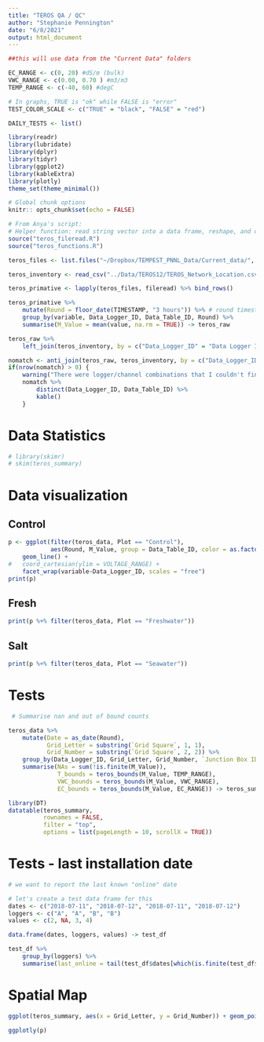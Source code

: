```yaml
---
title: "TEROS QA / QC"
author: "Stephanie Pennington"
date: "6/8/2021"
output: html_document
---
```


```r
##this will use data from the "Current Data" folders

EC_RANGE <- c(0, 20) #dS/m (bulk)
VWC_RANGE <- c(0.00, 0.70 ) #m3/m3
TEMP_RANGE <- c(-40, 60) #degC

# In graphs, TRUE is "ok" while FALSE is "error"
TEST_COLOR_SCALE <- c("TRUE" = "black", "FALSE" = "red")

DAILY_TESTS <- list()

library(readr)
library(lubridate)
library(dplyr)
library(tidyr)
library(ggplot2)
library(kableExtra)
library(plotly)
theme_set(theme_minimal())

# Global chunk options
knitr:: opts_chunk$set(echo = FALSE)

# From Anya's script:
# Helper function: read string vector into a data frame, reshape, and drop NA
source("teros_fileread.R")
source("teros_functions.R")

teros_files <- list.files("~/Dropbox/TEMPEST_PNNL_Data/Current_data/", pattern = "Terosdata.dat", full.names = TRUE)

teros_inventory <- read_csv("../Data/TEROS12/TEROS_Network_Location.csv")
```

``` r
teros_primative <- lapply(teros_files, fileread) %>% bind_rows()

teros_primative %>% 
    mutate(Round = floor_date(TIMESTAMP, "3 hours")) %>% # round timestamp to nearest three hours
    group_by(variable, Data_Logger_ID, Data_Table_ID, Round) %>% 
    summarise(M_Value = mean(value, na.rm = TRUE)) -> teros_raw

teros_raw %>% 
    left_join(teros_inventory, by = c("Data_Logger_ID" = "Data Logger ID", "Data_Table_ID" = "Terosdata table channel")) -> teros_data

nomatch <- anti_join(teros_raw, teros_inventory, by = c("Data_Logger_ID" = "Data Logger ID", "Data_Table_ID" = "Terosdata table channel"))
if(nrow(nomatch) > 0) {
    warning("There were logger/channel combinations that I couldn't find in teros_inventory.csv:")
    nomatch %>% 
        distinct(Data_Logger_ID, Data_Table_ID) %>% 
        kable()
    }

```

# Data Statistics
```r
# library(skimr)
# skim(teros_summary)
```

# Data visualization {.tabset}

## Control
```r
p <- ggplot(filter(teros_data, Plot == "Control"), 
            aes(Round, M_Value, group = Data_Table_ID, color = as.factor(Depth))) + 
    geom_line() +
#   coord_cartesian(ylim = VOLTAGE_RANGE) +
    facet_wrap(variable~Data_Logger_ID, scales = "free")
print(p)

```

## Fresh
```r
print(p %+% filter(teros_data, Plot == "Freshwater"))
```

## Salt
```r
print(p %+% filter(teros_data, Plot == "Seawater"))
```

# Tests
```r
 # Summarise nan and out of bound counts

teros_data %>% 
    mutate(Date = as_date(Round), 
           Grid_Letter = substring(`Grid Square`, 1, 1), 
           Grid_Number = substring(`Grid Square`, 2, 2)) %>% 
    group_by(Data_Logger_ID, Grid_Letter, Grid_Number, `Junction Box ID`) %>% 
    summarise(NAs = sum(!is.finite(M_Value)),
              T_bounds = teros_bounds(M_Value, TEMP_RANGE),
              VWC_bounds = teros_bounds(M_Value, VWC_RANGE),
              EC_bounds = teros_bounds(M_Value, EC_RANGE)) -> teros_summary

library(DT)
datatable(teros_summary, 
          rownames = FALSE,
          filter = "top",
          options = list(pageLength = 10, scrollX = TRUE))
```

# Tests - last installation date
```r
# we want to report the last known "online" date

# let's create a test data frame for this
dates <- c("2018-07-11", "2018-07-12", "2018-07-11", "2018-07-12")
loggers <- c("A", "A", "B", "B")
values <- c(2, NA, 3, 4)

data.frame(dates, loggers, values) -> test_df

test_df %>% 
    group_by(loggers) %>% 
    summarise(last_online = tail(test_df$dates[which(is.finite(test_df$values))], n = 1))


```


# Spatial Map
```r
ggplot(teros_summary, aes(x = Grid_Letter, y = Grid_Number)) + geom_point(aes(color = NAs))-> p

ggplotly(p)

```
